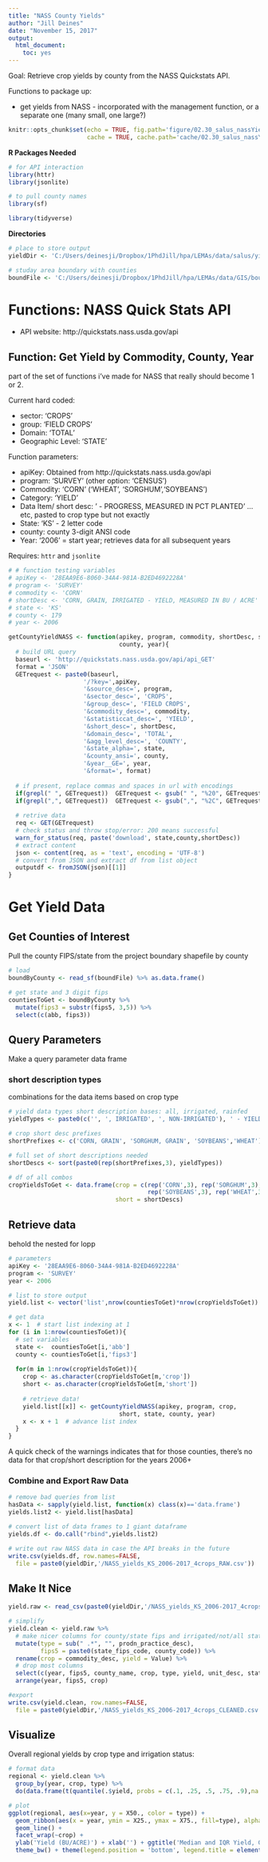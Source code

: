 ```yaml
---
title: "NASS County Yields"
author: "Jill Deines"
date: "November 15, 2017"
output: 
  html_document:
    toc: yes
---
```


Goal: Retrieve crop yields by county from the NASS Quickstats API. 

Functions to package up:

* get yields from NASS - incorporated with the management function, or a separate one (many small, one large?)

```r
knitr::opts_chunk$set(echo = TRUE, fig.path='figure/02.30_salus_nassYields/',
                      cache = TRUE, cache.path='cache/02.30_salus_nassYields/')
```

**R Packages Needed**

```r
# for API interaction
library(httr) 
library(jsonlite)

# to pull county names
library(sf)

library(tidyverse)
```

**Directories**

```r
# place to store output
yieldDir <- 'C:/Users/deinesji/Dropbox/1PhdJill/hpa/LEMAs/data/salus/yield_nass'

# studay area boundary with counties
boundFile <- 'C:/Users/deinesji/Dropbox/1PhdJill/hpa/LEMAs/data/GIS/boundaries/GMD4_plus_byCounty.shp'
```


# Functions: NASS Quick Stats API 

* API website: http://quickstats.nass.usda.gov/api

## Function: Get Yield by Commodity, County, Year
part of the set of functions i've made for NASS that really should become 1 or 2.

Current hard coded: 

* sector: 'CROPS'
* group: 'FIELD CROPS' 
* Domain: 'TOTAL'
* Geographic Level: 'STATE'

Function parameters:

* apiKey: Obtained from http://quickstats.nass.usda.gov/api
* program: 'SURVEY' (other option: 'CENSUS')
* Commodity: 'CORN' ('WHEAT', 'SORGHUM','SOYBEANS')
* Category: 'YIELD' 
* Data Item/ short desc: ' - PROGRESS, MEASURED IN PCT PLANTED' ...etc, pasted to crop type but not exactly
* State: 'KS' - 2 letter code 
* county: county 3-digit ANSI code
* Year: '2006' = start  year; retrieves data for all subsequent years

Requires: `httr` and `jsonlite`

```r
# # function testing variables
# apiKey <- '28EAA9E6-8060-34A4-981A-B2ED4692228A'
# program <- 'SURVEY'
# commodity <- 'CORN'
# shortDesc <- 'CORN, GRAIN, IRRIGATED - YIELD, MEASURED IN BU / ACRE'
# state <- 'KS'
# county <- 179
# year <- 2006

getCountyYieldNASS <- function(apikey, program, commodity, shortDesc, state, 
                               county, year){
  # build URL query
  baseurl <- 'http://quickstats.nass.usda.gov/api/api_GET'
  format = 'JSON'
  GETrequest <- paste0(baseurl,
                     '/?key=',apiKey,
                     '&source_desc=', program,
                     '&sector_desc=', 'CROPS',
                     '&group_desc=', 'FIELD CROPS',
                     '&commodity_desc=', commodity,
                     '&statisticcat_desc=', 'YIELD',
                     '&short_desc=', shortDesc,
                     '&domain_desc=', 'TOTAL',
                     '&agg_level_desc=', 'COUNTY',
                     '&state_alpha=', state,
                     '&county_ansi=', county,
                     '&year__GE=', year,
                     '&format=', format)
  
  # if present, replace commas and spaces in url with encodings
  if(grepl(" ", GETrequest))  GETrequest <- gsub(" ", "%20", GETrequest)
  if(grepl(",", GETrequest))  GETrequest <- gsub(",", "%2C", GETrequest)
  
  # retrive data
  req <- GET(GETrequest)
  # check status and throw stop/error: 200 means successful
  warn_for_status(req, paste('download', state,county,shortDesc))
  # extract content
  json <- content(req, as = 'text', encoding = 'UTF-8')
  # convert from JSON and extract df from list object
  outputdf <- fromJSON(json)[[1]]
}
```


# Get Yield Data

## Get Counties of Interest
Pull the county FIPS/state from the project boundary shapefile by county

```r
# load 
boundByCounty <- read_sf(boundFile) %>% as.data.frame()

# get state and 3 digit fips
countiesToGet <- boundByCounty %>%
  mutate(fips3 = substr(fips5, 3,5)) %>%
  select(c(abb, fips3))
```

## Query Parameters
Make a query parameter data frame

### short description types
combinations for the data items based on crop type
```r
# yield data types short description bases: all, irrigated, rainfed
yieldTypes <- paste0(c('', ', IRRIGATED', ', NON-IRRIGATED'), ' - YIELD, MEASURED IN BU / ACRE')

# crop short desc prefixes
shortPrefixes <- c('CORN, GRAIN', 'SORGHUM, GRAIN', 'SOYBEANS','WHEAT')

# full set of short descriptions needed
shortDescs <- sort(paste0(rep(shortPrefixes,3), yieldTypes))

# df of all combos
cropYieldsToGet <- data.frame(crop = c(rep('CORN',3), rep('SORGHUM',3), 
                                       rep('SOYBEANS',3), rep('WHEAT',3)),
                              short = shortDescs)
```

## Retrieve data
behold the nested for lopp

```r
# parameters
apiKey <- '28EAA9E6-8060-34A4-981A-B2ED4692228A'
program <- 'SURVEY'
year <- 2006

# list to store output
yield.list <- vector('list',nrow(countiesToGet)*nrow(cropYieldsToGet))

# get data
x <- 1  # start list indexing at 1
for (i in 1:nrow(countiesToGet)){
  # set variables
  state <-  countiesToGet[i,'abb']
  county <- countiesToGet[i,'fips3']
  
  for(m in 1:nrow(cropYieldsToGet)){
    crop <- as.character(cropYieldsToGet[m,'crop'])
    short <- as.character(cropYieldsToGet[m,'short'])
    
    # retrieve data!
    yield.list[[x]] <- getCountyYieldNASS(apikey, program, crop, 
                               short, state, county, year)
    x <- x + 1  # advance list index
  }      
}
```

A quick check of the warnings indicates that for those counties, there's no data for that crop/short description for the years 2006+

### Combine and Export Raw Data


```r
# remove bad queries from list
hasData <- sapply(yield.list, function(x) class(x)=='data.frame')
yields.list2 <- yield.list[hasData]

# convert list of data frames to 1 giant dataframe
yields.df <- do.call("rbind",yields.list2)

# write out raw NASS data in case the API breaks in the future
write.csv(yields.df, row.names=FALSE, 
  file = paste0(yieldDir,'/NASS_yields_KS_2006-2017_4crops_RAW.csv'))
```


## Make It Nice

```r
yield.raw <- read_csv(paste0(yieldDir,'/NASS_yields_KS_2006-2017_4crops_RAW.csv'))

# simplify
yield.clean <- yield.raw %>%
  # make nicer columns for county/state fips and irrigated/not/all statuses
  mutate(type = sub(" .*", "", prodn_practice_desc),
         fips5 = paste0(state_fips_code, county_code)) %>%
  rename(crop = commodity_desc, yield = Value) %>%
  # drop most columns
  select(c(year, fips5, county_name, crop, type, yield, unit_desc, state_name)) %>%
  arrange(year, fips5, crop)

#export
write.csv(yield.clean, row.names=FALSE, 
  file = paste0(yieldDir,'/NASS_yields_KS_2006-2017_4crops_CLEANED.csv'))
```


## Visualize

Overall regional yields by crop type and irrigation status:

```r
# format data
regional <- yield.clean %>%
  group_by(year, crop, type) %>%
  do(data.frame(t(quantile(.$yield, probs = c(.1, .25, .5, .75, .9),na.rm=TRUE))))

# plot
ggplot(regional, aes(x=year, y = X50., color = type)) +
  geom_ribbon(aes(x = year, ymin = X25., ymax = X75., fill=type), alpha = .4) +
  geom_line() +
  facet_wrap(~crop) +
  ylab('Yield (BU/ACRE)') + xlab('') + ggtitle('Median and IQR Yield, GMD4+') +
  theme_bw() + theme(legend.position = 'bottom', legend.title = element_blank())
```



